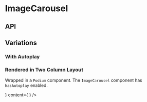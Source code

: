 
<Meta title="Components/ImageCarousel" component={ImageCarousel} />

# ImageCarousel

<Canvas>
  <Story name="Base component">
    <ImageCarousel
      autoplaySpeed={knobs.number(
        'autoplaySpeed',
        ImageCarouselFixture.autoplaySpeed,
        'Presentation',
      )}
      hasAutoplay={knobs.boolean('hasAutoplay', false, 'Presentation')}
      hasFlushPagination={knobs.boolean(
        'hasFlushPagination',
        false,
        'Presentation',
      )}
      isCompact={knobs.boolean('isCompact', false, 'Presentation')}
      slides={[
        {
          caption: knobs.text(
            'caption',
            'Lorem ipsum dolor sit amet, consectetur adipiscing elit. Vestibulum facilisis ligula elementum.',
            'First slide copy',
          ),
          image: {
            altText: 'Lorem ipsum dolor sit amet',
            sizes: {
              small: './assets/images/ImageCarousel/image-one-small.jpg',
              medium: './assets/images/ImageCarousel/image-one-medium.jpg',
              large: './assets/images/ImageCarousel/image-one-large.jpg',
            },
          },
        },
        ...ImageCarouselFixture.slides,
      ]}
      theme={knobs.select('theme', ['dark', 'light'], 'dark', 'Presentation')}
    />
  </Story>
</Canvas>

## API

<ArgsTable of={ImageCarousel} />

## Variations

### With Autoplay

<Canvas>
  <Story name="With Autoplay">
    <ImageCarousel
      autoplaySpeed={knobs.number(
        'autoplaySpeed',
        ImageCarouselFixture.autoplaySpeed,
        'Presentation',
      )}
      hasAutoplay={true}
      slides={ImageCarouselFixture.slides}
    />
  </Story>
</Canvas>

### Rendered in Two Column Layout

Wrapped in a `Podium` component. The `ImageCarousel` component has `hasAutoplay` enabled.

<Canvas>
  <Story name="Rendered in Two Column Layout">
    <Podium
      verticalPadding="small"
      paddingRight="small"
      isHorizontalFlushOnSmall={true}
      isHorizontalFlushOnMedium={true}
    >
      <TwoColumnLayout
        hasFullWidthContent={knobs.boolean(
          'hasFullWidthContent',
          true,
          'Presentation',
        )}
        id="TwoColumn-id"
        isFlushOnSmall={knobs.boolean('isFlushOnSmall', true, 'Presentation')}
        isReversed={knobs.boolean('isReversed', true, 'Presentation')}
        sidebar={
          <BodyCopy
            cta={{
              text: 'Quisque non enim',
              url: '/',
              style: 'Internal Button Link',
            }}
            ctaTextAlign="left"
            heading="Nunc dignissim quis"
            copy="Nunc dignissim quis arcu a lobortis. Nullam auctor id nulla non sagittis. Quisque non enim efficitur quam mattis."
          />
        }
        content={
          <ImageCarousel
            hasAutoplay={true}
            hasFlushPagination={true}
            isCompact={true}
            slides={ImageCarouselFixture.slides}
          />
        }
      />
    </Podium>
  </Story>
</Canvas>
